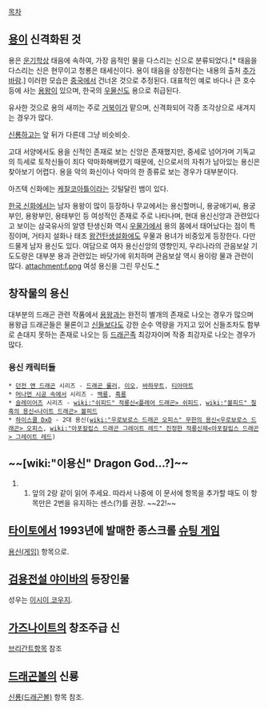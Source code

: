 {{{+1 龍神(竜神)}}}

[[목차]]

== [[용]]이 신격화된 것 ==
용은 [[운기학]]상 태음에 속하여, 가장 음적인 물을 다스리는 신으로 분류되었다.[* 태음을 다스리는 신은 현무이고 청룡은 태세신이다. 용이 태음을 상징한다는 내용의 출처 [[추가바람]].] 이러한 모습은 [[중국]]에서 건너온 것으로 추정된다. 대표적인 예로 바다나 큰 호수 등에 사는 [[용왕]]이 있으며, 한국의 [[우물신]]도 용으로 취급된다.

유사한 것으로 용의 새끼는 주로 [[거북이]]가 맡으며, 신격화되어 각종 조각상으로 새겨지는 경우가 많다.

[[신룡]]하고는 앞 뒤가 다른데 그냥 비슷비슷.

고대 서양에서도 용을 신적인 존재로 보는 신앙은 존재했지만, 중세로 넘어가며 기독교의 득세로 토착신들이 죄다 악마화해버렸기 때문에, 신으로서의 자취가 남아있는 용신은 찾아보기 어렵다. 용을 악의 화신이나 악마의 한 종류로 보는 경우가 대부분이다.

아즈텍 신화에는 [[케찰코아틀]]이라는 깃털달린 뱀이 있다.

[[한국 신화]]에서는 남자 용왕이 많이 등장하나 무교에서는 용신할머니, 용궁애기씨, 용궁부인, 용왕부인, 용태부인 등 여성적인 존재로 주로 나타나며, 현대 용신신앙과 관련있다고 보이는 삼국유사의 알영 탄생신화 역시 [[우물]]가에서 용의 몸에서 태어났다는 점이 특징이며, 거타지 설화나 태조 [[왕건]]탄생설화에도 우물과 용녀가 비중있게 등장한다. 다만 드물게 남자 용신도 있다. 여담으로 여자 용신신앙의 영향인지, 우리나라의 관음보살 기도도량은 대부분 용과 관련있는 바닷가에 위치하며 관음보살 역시 용이랑 물과 관련이 많다.
attachment:f.png
여성 용신을 그린 무신도.[http://gerecter.egloos.com/m/5229124 *]

== 창작물의 용신 ==
대부분의 드래곤 관련 작품에서 [[용왕]]과는 완전히 별개의 존재로 나오는 경우가 많으며 용왕급 드래곤들은 물론이고 [[신]]들보다도 강한 순수 역량을 가지고 있어 신들조차도 함부로 손대지 못하는 존재로 나오는 등 [[드래곤]]족 최강자이며 작중 최강자로 나오는 경우가 많다.

=== 용신 캐릭터들 ===
 * [[던전 앤 드래곤]] 시리즈 - [[드래곤 룰러]], [[이오]], [[바하무트]], [[티아마트]]
 * [[머나먼 시공 속에서]] 시리즈 - [[백룡]], [[흑룡]]
 * [[슬레이어즈]] 시리즈 - [[wiki:"쉬피드" 적룡신<플레어 드래곤> 쉬피드]], [[wiki:"볼피드" 칠흑의 용신<나이트 드래곤> 볼피드]]
 * [[하이스쿨 DxD]] - 2대 용신([[wiki:"우로보로스 드래곤 오피스" 무한의 용신<우로보로스 드래곤> 오피스]], [[wiki:"아포칼립스 드래곤 그레이트 레드" 진정한 적룡신제<아포칼립스 드래곤> 그레이트 레드]])

== ~~[wiki:"이용신" Dragon God...?]~~ ==
##앞의 2랑 같이 읽어 주세요. 따라서 나중에 이 문서에 항목을 추가할 때도 이 항목만은 2번을 유지하는 센스(?)를 권장. ~~22!~~

== [[타이토]]에서 1993년에 발매한 종스크롤 [[슈팅 게임]] ==
[[용신(게임)]] 항목으로.

== [[검용전설 야이바]]의 등장인물 ==
성우는 [[이시이 코우지]].

== [[가즈나이트]]의 창조주급 신 ==
[[브리간트]]항목 참조

== [[드래곤볼]]의 신룡 ==
[[신룡(드래곤볼)]] 항목 참조.
